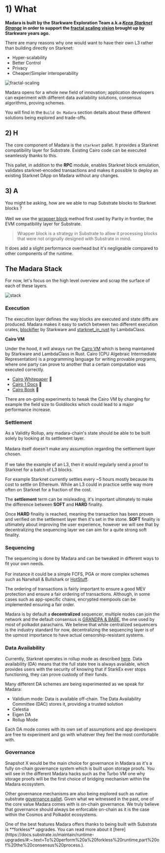 
# 1) What

**Madara is built by the Starkware Exploration Team a.k.a *[Keep Starknet Strange](https://github.com/keep-starknet-strange)* in order to support the 
[fractal scaling vision](https://medium.com/starkware/fractal-scaling-from-l2-to-l3-7fe238ecfb4f) brought up by Starkware years ago.**

There are many reasons why one would want to have their own L3 rather than building directly on Starknet:
- Hyper-scalability
- Better Control
- Privacy
- Cheaper/Simpler interoperability

![fractal-scaling](https://miro.medium.com/v2/resize:fit:1400/format:webp/1*clggLFBseZKhBSf-oEWhzA.jpeg)

Madara opens for a whole new field of innovation; application developers can experiment with different data availability solutions, consensus algorithms, proving schemes.

You will find in the `Build On Madara` section details about these different solutions being explored and trade-offs.

## 2) H

The core component of Madara is the `starknet` pallet. It provides a Starknet compatibility layer for Substrate.
Existing Cairo code can be executed seamlessly thanks to this.

This pallet, in addition to the **RPC** module, enables Starknet block emulation, validates starknet-encoded transactions and
makes it possible to deploy an existing Starknet DApp on Madara without any changes.

## 3) A

You might be asking, how are we able to map Substrate blocks to Starknet blocks ? <br></br>
Well we use the [wrapper block](https://corepaper.org/substrate/wrapper/) method
first used by Parity in frontier, the EVM compatibility layer for Substrate.

> Wrapper block is a strategy in Substrate to allow it processing blocks that were not originally designed with Substrate in mind.

It does add a slight performance overhead but it's negligeable compared to other components of the runtime.


## The Madara Stack

For now, let's focus on the high level overview and scrap the surface of each of these layers.

![stack](../static/img/stack.png)

### Execution

The execution layer defines the way blocks are executed and state diffs are produced.
Madara makes it easy to swtich between two different execution crates, [blockifier](https://github.com/starkware-libs/blockifier) by Starkware and [starknet_in_rust](https://github.com/lambdaclass/starknet_in_rust) by LambdaClass.

**Cairo VM**

Under the hood, it will always run the [Cairo VM](https://github.com/lambdaclass/cairo-rs) which is being maintained by Starkware and LambdaClass in Rust.
Cairo (CPU Algebraic Intermediate Representation) is a programming language for writing provable programs, where one party can prove to another that a certain computation was executed correctly.

- [Cairo Whitepaper](https://eprint.iacr.org/2021/1063) 🐺
- [Cairo 1 Docs](https://www.cairo-lang.org/docs/v1.0/) 🦀
- [Cairo Book](https://cairo-book.github.io/) 📒

<Callout type="info" emoji="ℹ️">
  There are on-going experiments to tweak the Cairo VM by changing for example the field size to Goldilocks which could lead to a major performance increase.
</Callout>

### Settlement

As a Validity Rollup, any madara-chain's state should be able to be built solely by looking at its settlement layer.<br></br>
Madara itself doesn't make any assumption regarding the settlement layer chosen.<br></br>
If we take the example of an L3, then it would regularly send a proof to Starknet for a batch of L3 blocks.

<Callout type="info" emoji="ℹ️">
  For example Starknet currently settles every ~5 hours mostly because its cost to settle on Ethereum. While an L3 could in practice settle way more often on Starknet for a fraction of the cost.
</Callout>

The **settlement** term can be misleading, it's important ultimately to make the difference between **SOFT** and **HARD** finality. 

Once **HARD** finality is reached, meaning the transaction has been proven and verified on the settlement layer then it's set in the stone. 
**SOFT** finality is ultimately about improving the user experience, however we will see that by decentralizing the sequencing layer we can aim for a quite strong soft finality.

### Sequencing

The sequencing is done by Madara and can be tweaked in different ways to fit your own needs.<br></br>
For instance it could be a simple FCFS, PGA or more complex schemes such as Narwhall & Bullshark or [HotStuff](https://github.com/keep-starknet-strange/madara/issues/180).

The ordering of transactions is fairly important to ensure a good MEV protection and ensure a fair ordering of transactions.
Although, in some cases such as app-specific chains, encrypted mempools can be implemented ensuring a fair order.

Madara is by default a **decentralized** sequencer, multiple nodes can join the network and the default consensus is [GRANDPA & BABE](https://docs.substrate.io/learn/consensus/), the one used by most of polkadot parachains.
We believe that while centralized sequencers is the industry standard for now, decentralizing the sequencing layer is of the upmost importance to have 
actual censorship-resistant systems.

### Data Availability 

Currently, Starknet operates in rollup mode as described [here](https://docs.starknet.io/documentation/architecture_and_concepts/Data_Availability/on-chain-data/).
Data availability (DA) means that the full state tree is always available, which provides users with the security of knowing that if StarkEx ever stops functioning, they can prove custody of their funds.

Many different DA schemes are being experimented as we speak for Madara: 
- Validium mode: Data is available off-chain. The Data Availability Committee (DAC) stores it, providing a trusted solution
- Celestia 
- Eigen DA
- Rollup Mode

Each DA mode comes with its own set of assumptions and app developers are free to experiment and go with whatever they feel the most comfortable with.

### Governance

Snapshot X would be the main choice for governance in Madara as it's a fully on-chain governance system which is built upon storage proofs.
You will see in the different Madara hacks such as the Turbo VM one why storage proofs will be the first choice of bridging mechanism within the Madara ecosystem.

Other governance mechanisms are also being explored such as native substrate [governance pallet](https://github.com/keep-starknet-strange/madara/issues/82).
Given what we witnessed in the past, one of the core value Madara comes with is on-chain governance. We truly believe that governance should always be enforcable on-chain as it is the case within the Cosmos and Polkadot ecosystems.

<Callout type="default" emoji="🧩">
  One of the best features Madara offers thanks to being built with Substrate is **forkless** upgrades. You can read more about it [here](https://docs.substrate.io/maintain/runtime-upgrades/#:~:text=To%20perform%20a%20forkless%20runtime,part%20of%20the%20consensus%20process.).
</Callout>

